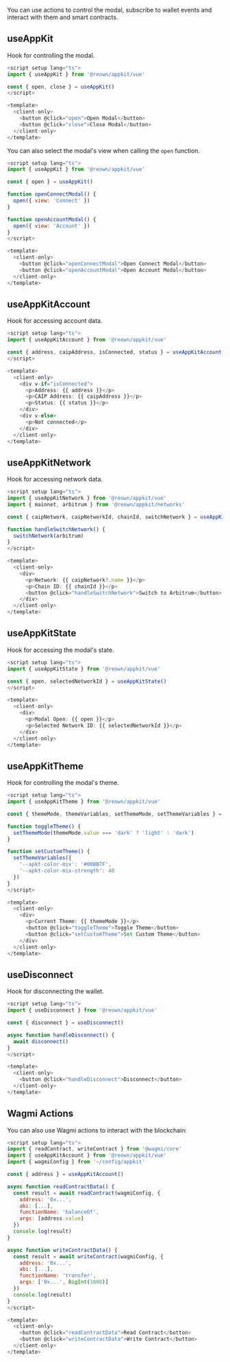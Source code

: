 You can use actions to control the modal, subscribe to wallet events and interact with them and smart contracts.

## useAppKit

Hook for controlling the modal.

```javascript
<script setup lang="ts">
import { useAppKit } from '@reown/appkit/vue'

const { open, close } = useAppKit()
</script>

<template>
  <client-only>
    <button @click="open">Open Modal</button>
    <button @click="close">Close Modal</button>
  </client-only>
</template>
```

You can also select the modal's view when calling the `open` function.

```javascript
<script setup lang="ts">
import { useAppKit } from '@reown/appkit/vue'

const { open } = useAppKit()

function openConnectModal() {
  open({ view: 'Connect' })
}

function openAccountModal() {
  open({ view: 'Account' })
}
</script>

<template>
  <client-only>
    <button @click="openConnectModal">Open Connect Modal</button>
    <button @click="openAccountModal">Open Account Modal</button>
  </client-only>
</template>
```

## useAppKitAccount

Hook for accessing account data.

```javascript
<script setup lang="ts">
import { useAppKitAccount } from '@reown/appkit/vue'

const { address, caipAddress, isConnected, status } = useAppKitAccount()
</script>

<template>
  <client-only>
    <div v-if="isConnected">
      <p>Address: {{ address }}</p>
      <p>CAIP Address: {{ caipAddress }}</p>
      <p>Status: {{ status }}</p>
    </div>
    <div v-else>
      <p>Not connected</p>
    </div>
  </client-only>
</template>
```

## useAppKitNetwork

Hook for accessing network data.

```javascript
<script setup lang="ts">
import { useAppKitNetwork } from '@reown/appkit/vue'
import { mainnet, arbitrum } from '@reown/appkit/networks'

const { caipNetwork, caipNetworkId, chainId, switchNetwork } = useAppKitNetwork()

function handleSwitchNetwork() {
  switchNetwork(arbitrum)
}
</script>

<template>
  <client-only>
    <div>
      <p>Network: {{ caipNetwork?.name }}</p>
      <p>Chain ID: {{ chainId }}</p>
      <button @click="handleSwitchNetwork">Switch to Arbitrum</button>
    </div>
  </client-only>
</template>
```

## useAppKitState

Hook for accessing the modal's state.

```javascript
<script setup lang="ts">
import { useAppKitState } from '@reown/appkit/vue'

const { open, selectedNetworkId } = useAppKitState()
</script>

<template>
  <client-only>
    <div>
      <p>Modal Open: {{ open }}</p>
      <p>Selected Network ID: {{ selectedNetworkId }}</p>
    </div>
  </client-only>
</template>
```

## useAppKitTheme

Hook for controlling the modal's theme.

```javascript
<script setup lang="ts">
import { useAppKitTheme } from '@reown/appkit/vue'

const { themeMode, themeVariables, setThemeMode, setThemeVariables } = useAppKitTheme()

function toggleTheme() {
  setThemeMode(themeMode.value === 'dark' ? 'light' : 'dark')
}

function setCustomTheme() {
  setThemeVariables({
    '--apkt-color-mix': '#00BB7F',
    '--apkt-color-mix-strength': 40
  })
}
</script>

<template>
  <client-only>
    <div>
      <p>Current Theme: {{ themeMode }}</p>
      <button @click="toggleTheme">Toggle Theme</button>
      <button @click="setCustomTheme">Set Custom Theme</button>
    </div>
  </client-only>
</template>
```

## useDisconnect

Hook for disconnecting the wallet.

```javascript
<script setup lang="ts">
import { useDisconnect } from '@reown/appkit/vue'

const { disconnect } = useDisconnect()

async function handleDisconnect() {
  await disconnect()
}
</script>

<template>
  <client-only>
    <button @click="handleDisconnect">Disconnect</button>
  </client-only>
</template>
```

## Wagmi Actions

You can also use Wagmi actions to interact with the blockchain:

```javascript
<script setup lang="ts">
import { readContract, writeContract } from '@wagmi/core'
import { useAppKitAccount } from '@reown/appkit/vue'
import { wagmiConfig } from '~/config/appkit'

const { address } = useAppKitAccount()

async function readContractData() {
  const result = await readContract(wagmiConfig, {
    address: '0x...',
    abi: [...],
    functionName: 'balanceOf',
    args: [address.value]
  })
  console.log(result)
}

async function writeContractData() {
  const result = await writeContract(wagmiConfig, {
    address: '0x...',
    abi: [...],
    functionName: 'transfer',
    args: ['0x...', BigInt(1000)]
  })
  console.log(result)
}
</script>

<template>
  <client-only>
    <button @click="readContractData">Read Contract</button>
    <button @click="writeContractData">Write Contract</button>
  </client-only>
</template>
```
